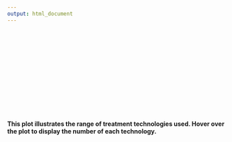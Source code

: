 ```yaml
---
output: html_document
---
```


<br>    
<br>  
<br>  
<br>   
<br>  
<br>

#### This plot illustrates the range of treatment technologies used. Hover over the plot to display the number of each technology.